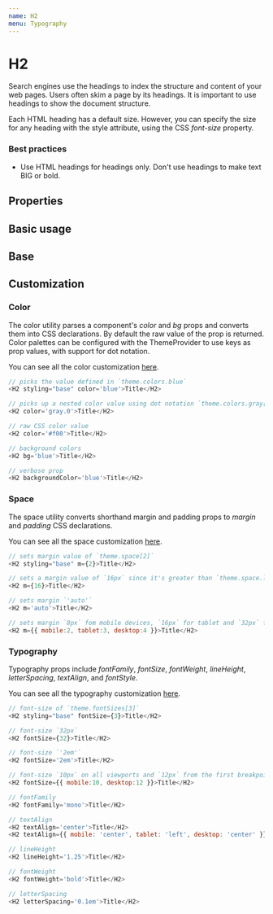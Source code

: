 ```yaml
---
name: H2
menu: Typography
---
```



# H2

Search engines use the headings to index the structure and content of your web pages. Users often skim a page by its headings. It is important to use headings to show the document structure.

Each HTML heading has a default size. However, you can specify the size for any heading with the style attribute, using the CSS _font-size_ property.

### Best practices

-   Use HTML headings for headings only. Don't use headings to make text BIG or bold.

## Properties

<Props of={H2} />

## Basic usage

<Playground>
    <H2 styling="base">Base</H2>
</Playground>

## Customization

### Color

The color utility parses a component's _color_ and _bg_ props and converts them into CSS declarations. By default the raw value of the prop is returned. Color palettes can be configured with the ThemeProvider to use keys as prop values, with support for dot notation.

You can see all the color customization [here](https://styled-system.com/api/#color).

```javascript
// picks the value defined in `theme.colors.blue`
<H2 styling="base" color='blue'>Title</H2>

// picks up a nested color value using dot notation `theme.colors.gray[0]`
<H2 color='gray.0'>Title</H2>

// raw CSS color value
<H2 color='#f00'>Title</H2>

// background colors
<H2 bg='blue'>Title</H2>

// verbose prop
<H2 backgroundColor='blue'>Title</H2>
```

### Space

The space utility converts shorthand margin and padding props to _margin_ and _padding_ CSS declarations.

You can see all the space customization [here](https://styled-system.com/api#space).

```javascript
// sets margin value of `theme.space[2]`
<H2 styling="base" m={2}>Title</H2>

// sets a margin value of `16px` since it's greater than `theme.space.length`
<H2 m={16}>Title</H2>

// sets margin `'auto'`
<H2 m='auto'>Title</H2>

// sets margin `8px` fom mobile devices, `16px` for tablet and `32px` for desktop from the first breakpoint and up
<H2 m={{ mobile:2, tablet:3, desktop:4 }}>Title</H2>
```

### Typography

Typography props include _fontFamily_, _fontSize_, _fontWeight_, _lineHeight_, _letterSpacing_, _textAlign_, and _fontStyle_.

You can see all the typography customization [here](https://styled-system.com/api/#typography).

```javascript
// font-size of `theme.fontSizes[3]`
<H2 styling="base" fontSize={3}>Title</H2>

// font-size `32px`
<H2 fontSize={32}>Title</H2>

// font-size `'2em'`
<H2 fontSize='2em'>Title</H2>

// font-size `10px` on all viewports and `12px` from the first breakpoint and up
<H2 fontSize={{ mobile:10, desktop:12 }}>Title</H2>

// fontFamily
<H2 fontFamily='mono'>Title</H2>

// textAlign
<H2 textAlign='center'>Title</H2>
<H2 textAlign={{ mobile: 'center', tablet: 'left', desktop: 'center' }}>Title</H2>

// lineHeight
<H2 lineHeight='1.25'>Title</H2>

// fontWeight
<H2 fontWeight='bold'>Title</H2>

// letterSpacing
<H2 letterSpacing='0.1em'>Title</H2>
```
